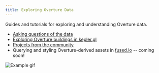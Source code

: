 ```yaml
---
title: Exploring Overture Data
---
```


Guides and tutorials for exploring and understanding Overture data.

- [Asking questions of the data](../accessing-data/example-queries)
- [Exploring Overture buildings in kepler.gl](kepler-gl)
- [Projects from the community](community)
- Querying and styling Overture-derived assets in [fused.io](https://www.fused.io/) -- coming soon!


![Example gif](/img/fused_overture_buildings_dec2023.gif)
